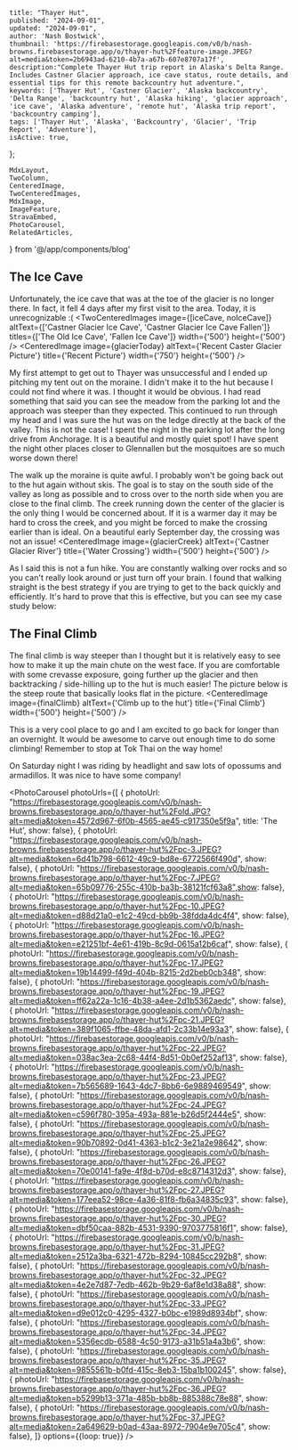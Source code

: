 
    title: "Thayer Hut",
    published: "2024-09-01",
    updated: "2024-09-01",
    author: 'Nash Bostwick',
    thumbnail: 'https://firebasestorage.googleapis.com/v0/b/nash-browns.firebasestorage.app/o/thayer-hut%2Ffeature-image.JPEG?alt=media&token=2b6943ad-6210-4b7a-a67b-607e8707a17f',
    description:"Complete Thayer Hut trip report in Alaska's Delta Range. Includes Castner Glacier approach, ice cave status, route details, and essential tips for this remote backcountry hut adventure.",
    keywords: ['Thayer Hut', 'Castner Glacier', 'Alaska backcountry', 'Delta Range', 'backcountry hut', 'Alaska hiking', 'glacier approach', 'ice cave', 'Alaska adventure', 'remote hut', 'Alaska trip report', 'backcountry camping'],
    tags: ['Thayer Hut', 'Alaska', 'Backcountry', 'Glacier', 'Trip Report', 'Adventure'],
    isActive: true,
};


    MdxLayout,
    TwoColumn,
    CenteredImage, 
    TwoCenteredImages, 
    MdxImage,
    ImageFeature,
    StravaEmbed,
    PhotoCarousel,
    RelatedArticles,
} from '@/app/components/blog'



<ImageFeature
    title='Thayer Hut'
    image={featureImage}
/>

<MdxLayout>

## The Ice Cave
Unfortunately, the ice cave that was at the toe of the glacier is no longer there. In fact, it fell 4 days after my first visit to the area. Today, it is unrecognizable :(
<TwoCenteredImages image={[iceCave, noIceCave]} altText={['Castner Glacier Ice Cave', 'Castner Glacier Ice Cave Fallen']} titles={['The Old Ice Cave', 'Fallen Ice Cave']} width={'500'} height={'500'} />
<CenteredImage image={glacierToday} altText={'Recent Caster Glacier Picture'} title={'Recent Picture'} width={'750'} height={'500'} />


<TwoColumn>
My first attempt to get out to Thayer was unsuccessful and I ended up pitching my tent out on the moraine. I didn't make it to the hut because I could not find where it was. I thought it would be obvious. I had read something that said you can see the meadow from the parking lot and the approach was steeper than they expected. This continued to run through my head and I was sure the hut was on the ledge directly at the back of the valley. This is not the case!
<CenteredImage image={tent} altText={'Tent on Castner Glacier'} title={'Not Many Tent Spots'} width={'500'} height={'500'} />
</TwoColumn>

<TwoColumn>
<CenteredImage image={truckCamper} altText={'Truck Parking'} title={'Parking for the Night'} width={'500'} height={'500'} />
I spent the night in the parking lot after the long drive from Anchorage. It is a beautiful and mostly quiet spot! I have spent the night other places closer to Glennallen but the mosquitoes are so much worse down there!
</TwoColumn>

The walk up the moraine is quite awful. I probably won't be going back out to the hut again without skis. The goal is to stay on the south side of the valley as long as possible and to cross over to the north side when you are close to the final climb. The creek running down the center of the glacier is the only thing I would be concerned about. If it is a warmer day it may be hard to cross the creek, and you might be forced to make the crossing earlier than is ideal. On a beautiful early September day, the crossing was not an issue!
<CenteredImage image={glacierCreek} altText={'Castner Glacier River'} title={'Water Crossing'} width={'500'} height={'500'} />

As I said this is not a fun hike. You are constantly walking over rocks and so you can't really look around or just turn off your brain. I found that walking straight is the best strategy if you are trying to get to the back quickly and efficiently. It's hard to prove that this is effective, but you can see my case study below:
<TwoColumn>
    <StravaEmbed dataEmbedId='12303114674'/>
    <StravaEmbed dataEmbedId='12303114841'/>
</TwoColumn>

## The Final Climb
The final climb is way steeper than I thought but it is relatively easy to see how to make it up the main chute on the west face. If you are comfortable with some crevasse exposure, going further up the glacier and then backtracking / side-hilling up to the hut is much easier! The picture below is the steep route that basically looks flat in the picture.
<CenteredImage image={finalClimb} altText={'Climb up to the hut'} title={'Final Climb'} width={'500'} height={'500'} />

<TwoColumn>
This is a very cool place to go and I am excited to go back for longer than an overnight. It would be awesome to carve out enough time to do some climbing! Remember to stop at Tok Thai on the way home!
<CenteredImage image={tokTai} altText={'Tok Thai'} title={'Tok Thai'} width={'500'} height={'500'} />
</TwoColumn>

On Saturday night I was riding by headlight and saw lots of opossums and armadillos. It was nice to have some company!

<PhotoCarousel 
    photoUrls={[
        { photoUrl: "https://firebasestorage.googleapis.com/v0/b/nash-browns.firebasestorage.app/o/thayer-hut%2Fold.JPG?alt=media&token=4572d967-6f0b-4565-ae45-c917350e5f9a", title: 'The Hut', show: false},
        { photoUrl: "https://firebasestorage.googleapis.com/v0/b/nash-browns.firebasestorage.app/o/thayer-hut%2Fpc-3.JPEG?alt=media&token=6d41b798-6612-49c9-bd8e-6772566f490d", show: false},
        { photoUrl: "https://firebasestorage.googleapis.com/v0/b/nash-browns.firebasestorage.app/o/thayer-hut%2Fpc-7.JPEG?alt=media&token=65b09776-255c-410b-ba3b-38121fcf63a8",show: false},
        { photoUrl: "https://firebasestorage.googleapis.com/v0/b/nash-browns.firebasestorage.app/o/thayer-hut%2Fpc-10.JPEG?alt=media&token=d88d21a0-e1c2-49cd-bb9b-38fdda4dc4f4", show: false},
        { photoUrl: "https://firebasestorage.googleapis.com/v0/b/nash-browns.firebasestorage.app/o/thayer-hut%2Fpc-16.JPEG?alt=media&token=e21251bf-4e61-419b-8c9d-0615a12b6caf", show: false},
        { photoUrl: "https://firebasestorage.googleapis.com/v0/b/nash-browns.firebasestorage.app/o/thayer-hut%2Fpc-17.JPEG?alt=media&token=19b14499-f49d-404b-8215-2d2beb0cb348", show: false},
        { photoUrl: "https://firebasestorage.googleapis.com/v0/b/nash-browns.firebasestorage.app/o/thayer-hut%2Fpc-19.JPEG?alt=media&token=ff62a22a-1c16-4b38-a4ee-2d1b5362aedc", show: false},
        { photoUrl: "https://firebasestorage.googleapis.com/v0/b/nash-browns.firebasestorage.app/o/thayer-hut%2Fpc-21.JPEG?alt=media&token=389f1065-ffbe-48da-afd1-2c33b14e93a3", show: false},
        { photoUrl: "https://firebasestorage.googleapis.com/v0/b/nash-browns.firebasestorage.app/o/thayer-hut%2Fpc-22.JPEG?alt=media&token=038ac3ea-2c68-44f4-8d51-0b0ef252af13", show: false},
        { photoUrl: "https://firebasestorage.googleapis.com/v0/b/nash-browns.firebasestorage.app/o/thayer-hut%2Fpc-23.JPEG?alt=media&token=7b565689-1643-4dc7-8bb6-6e9889469549", show: false},
        { photoUrl: "https://firebasestorage.googleapis.com/v0/b/nash-browns.firebasestorage.app/o/thayer-hut%2Fpc-24.JPEG?alt=media&token=c596f780-395a-493a-881e-b26d5f2444e5", show: false},
        { photoUrl: "https://firebasestorage.googleapis.com/v0/b/nash-browns.firebasestorage.app/o/thayer-hut%2Fpc-25.JPEG?alt=media&token=90b70892-0d41-4363-b1c2-3e21a2e98642", show: false},
        { photoUrl: "https://firebasestorage.googleapis.com/v0/b/nash-browns.firebasestorage.app/o/thayer-hut%2Fpc-26.JPEG?alt=media&token=70e00141-fa9e-4f8d-b70d-e8c8714312d3", show: false},
        { photoUrl: "https://firebasestorage.googleapis.com/v0/b/nash-browns.firebasestorage.app/o/thayer-hut%2Fpc-27.JPEG?alt=media&token=177eea52-98ce-4a36-81f8-fb6a34835c93", show: false},
        { photoUrl: "https://firebasestorage.googleapis.com/v0/b/nash-browns.firebasestorage.app/o/thayer-hut%2Fpc-30.JPEG?alt=media&token=dbf50caa-882b-4531-9390-9703775816f1", show: false},
        { photoUrl: "https://firebasestorage.googleapis.com/v0/b/nash-browns.firebasestorage.app/o/thayer-hut%2Fpc-31.JPEG?alt=media&token=2512a3ba-6321-472b-8294-10845cc292b8", show: false},
        { photoUrl: "https://firebasestorage.googleapis.com/v0/b/nash-browns.firebasestorage.app/o/thayer-hut%2Fpc-32.JPEG?alt=media&token=4e2e7d87-7edb-462b-9b29-6af8e1d38a88", show: false},
        { photoUrl: "https://firebasestorage.googleapis.com/v0/b/nash-browns.firebasestorage.app/o/thayer-hut%2Fpc-33.JPEG?alt=media&token=d9e012c0-4295-4327-b0bc-e1989d8934bf", show: false},
        { photoUrl: "https://firebasestorage.googleapis.com/v0/b/nash-browns.firebasestorage.app/o/thayer-hut%2Fpc-34.JPEG?alt=media&token=5356ecdb-6588-4c50-9173-a31b51a4a3b6", show: false},
        { photoUrl: "https://firebasestorage.googleapis.com/v0/b/nash-browns.firebasestorage.app/o/thayer-hut%2Fpc-35.JPEG?alt=media&token=9855561b-b0fd-415c-8eb3-15ba1b100245", show: false},
        { photoUrl: "https://firebasestorage.googleapis.com/v0/b/nash-browns.firebasestorage.app/o/thayer-hut%2Fpc-36.JPEG?alt=media&token=b5299b13-371a-485b-bb8b-885388c78e88", show: false},
        { photoUrl: "https://firebasestorage.googleapis.com/v0/b/nash-browns.firebasestorage.app/o/thayer-hut%2Fpc-37.JPEG?alt=media&token=2a649629-b0ad-43aa-8972-7904e9e705c4", show: false},
]} 
    options={{loop: true}} 
/>

<br/>
<br/>

<RelatedArticles 
    articleOne={relatedArticleOne}
    articleTwo={relatedArticleTwo}
    articleThree={relatedArticleThree}
/>

</MdxLayout>

